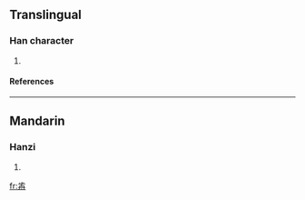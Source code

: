 ==Translingual==

===Han character===
{{Han char|rn=77|rad=止|as=06|sn=10|four=|canj=卜一竹月卜 (YMHBY)}}

# {{defn|Han}}

====References====
{{Han ref|kx=0576.160|dkj=16291|dj=0966.180|hdz=21442.120|uh=6B6C|ud=27500}}

----
==Mandarin==
===Hanzi===
{{cmn-hanzi|pin=[[qián]] (qian2)|wg=ch'ien<sup>2</sup>}}
# {{defn|Mandarin}}

[[fr:歬]]